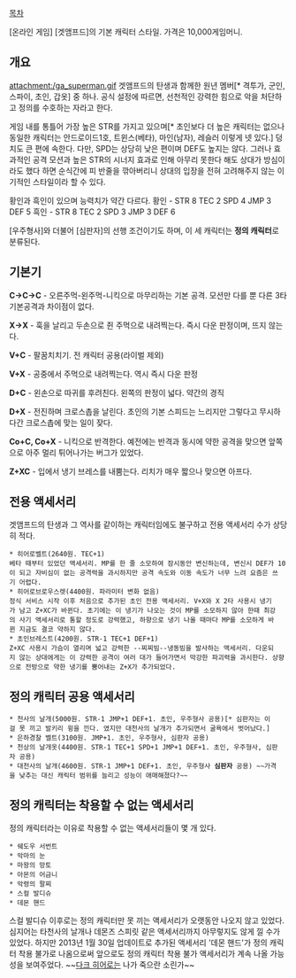[[목차]]

[온라인 게임] [겟앰프드]의 기본 캐릭터 스타일. 가격은 10,000게임머니.
== 개요 ==
attachment:/ga_superman.gif
겟앰프드의 탄생과 함께한 원년 멤버[* 격투가, 군인, 스파이, 초인, 갑옷] 중 하나. 공식 설정에 따르면, 선천적인 강력한 힘으로 악을 처단하고 정의를 수호하는 자라고 한다.

게임 내를 통틀어 가장 높은 STR를 가지고 있으며[* 초인보다 더 높은 캐릭터는 없으나 동일한 캐릭터는 안드로이드1호, 트윈스(베타), 마인(남자), 레슬러 이렇게 넷 있다.] 덩치도 큰 편에 속한다. 다만, SPD는 상당히 낮은 편이며 DEF도 높지는 않다. 그러나 효과적인 공격 모션과 높은 STR의 시너지 효과로 인해 아무리 못한다 해도 상대가 방심이라도 했다 하면 순식간에 피 반줄을 깎아버리니 상대의 입장을 전혀 고려해주지 않는 이기적인 스타일이라 할 수 있다.

황인과 흑인이 있으며 능력치가 약간 다르다.
황인 - STR 8 TEC 2 SPD 4 JMP 3 DEF 5
흑인 - STR 8 TEC 2 SPD 3 JMP 3 DEF 6

[우주형사]와 더불어 [심판자]의 선행 조건이기도 하며, 이 세 캐릭터는 '''정의 캐릭터'''로 분류된다.


== 기본기 ==
'''C->C->C''' - 오른주먹-왼주먹-니킥으로 마무리하는 기본 공격. 모션만 다를 뿐 다른 3타 기본공격과 차이점이 없다.

'''X->X''' - 훅을 날리고 두손으로 쥔 주먹으로 내려찍는다. 즉시 다운 판정이며, 뜨지 않는다.

'''V+C''' - 팔꿈치치기. 전 캐릭터 공용(라이벌 제외)

'''V+X''' - 공중에서 주먹으로 내려찍는다. 역시 즉시 다운 판정

'''D+C''' - 왼손으로 따귀를 후려친다. 왼쪽의 판정이 넓다. 약간의 경직

'''D+X''' - 전진하며 크로스촙을 날린다. 초인의 기본 스피드는 느리지만 그렇다고 무시하다간 크로스촙에 맞는 일이 잦다.

'''Co+C, Co+X''' - 니킥으로 반격한다. 예전에는 반격과 동시에 약한 공격을 맞으면 앞쪽으로 아주 멀리 튀어나가는 버그가 있었다.

'''Z+XC''' - 입에서 냉기 브레스를 내뿜는다. 리치가 매우 짧으나 맞으면 아프다.


== 전용 액세서리 ==
겟앰프드의 탄생과 그 역사를 같이하는 캐릭터임에도 불구하고 전용 액세서리 수가 상당히 적다. 
 * 히어로벨트(2640원. TEC+1)
 베타 때부터 있었던 액세서리. MP를 한 줄 소모하여 잠시동안 변신하는데, 변신시 DEF가 10이 되고 자비심이 없는 공격력을 과시하지만 공격 속도와 이동 속도가 너무 느려 요즘은 쓰기 어렵다. 
 * 히어로브로우스렛(4400원. 파라미터 변화 없음)
 정식 서비스 시작 이후 처음으로 추가된 초인 전용 액세서리. V+X와 X 2타 사용시 냉기가 남고 Z+XC가 바뀐다. 초기에는 이 냉기가 나오는 것이 MP를 소모하지 않아 한때 최강의 사기 액세서리로 통할 정도로 강력했고, 하향으로 냉기 나올 때마다 MP를 소모하게 바뀐 지금도 결코 약하지 않다.
 * 초인브레스트(4200원. STR-1 TEC+1 DEF+1)
 Z+XC 사용시 가슴이 열리며 넓고 강력한 --찌찌빔--냉동빔을 발사하는 액세서리. 다운되지 않는 상대에게는 이 강력한 공격이 여러 대가 들어가면서 막강한 파괴력을 과시한다. 상향으로 전방으로 약한 냉기를 뿜어내는 Z+X가 추가되었다.

== 정의 캐릭터 공용 액세서리 ==
 * 천사의 날개(5000원. STR-1 JMP+1 DEF+1. 초인, 우주형사 공용)[* 심판자는 이걸 못 끼고 발키리 윙을 낀다. 였지만 대천사의 날개가 추가되면서 굴욕에서 벗어났다.]
 * 은하경찰 벨트(3100원. JMP+1. 초인, 우주형사, 심판자 공용)
 * 천상의 날개옷(4400원. STR-1 TEC+1 SPD+1 JMP+1 DEF+1. 초인, 우주형사, 심판자 공용)
 * 대천사의 날개(4600원. STR-1 JMP+1 DEF+1. 초인, 우주형사 '''심판자''' 공용) ~~가격을 낮추는 대신 캐릭터 범위를 늘리고 성능이 애매해졌다?~~ 

== 정의 캐릭터는 착용할 수 없는 액세서리 ==
정의 캐릭터라는 이유로 착용할 수 없는 액세서리들이 몇 개 있다.
 * 쉐도우 서번트
 * 악마의 눈
 * 마왕의 망토
 * 아몬의 어금니
 * 악령의 팔찌
 * 스컬 발디슈
 * 데몬 핸드
스컬 발디슈 이후로는 정의 캐릭터만 못 끼는 액세서리가 오랫동안 나오지 않고 있었다. 심지어는 타천사의 날개나 데몬즈 스피릿 같은 액세서리까지 아무렇지도 않게 낄 수가 있었다. 하지만 2013년 1월 30일 업데이트로 추가된 액세서리 '데몬 핸드'가 정의 캐릭터 착용 불가로 나옴으로써 앞으로도 정의 캐릭터 착용 불가 액세서리가 계속 나올 가능성을 보여주었다. ~~[[다크 히어로]]는 나가 죽으란 소린가~~
